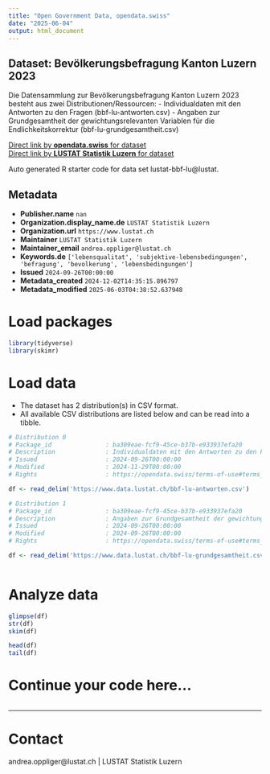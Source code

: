 ```yaml
---
title: "Open Government Data, opendata.swiss"
date: "2025-06-04"
output: html_document
---
```


## Dataset: Bevölkerungsbefragung Kanton Luzern 2023

Die Datensammlung zur Bevölkerungsbefragung Kanton Luzern 2023 besteht aus zwei Distributionen/Ressourcen:
- Individualdaten mit den Antworten zu den Fragen (bbf-lu-antworten.csv)
- Angaben zur Grundgesamtheit der gewichtungsrelevanten Variablen für die Endlichkeitskorrektur (bbf-lu-grundgesamtheit.csv)

[Direct link by **opendata.swiss** for dataset](https://opendata.swiss/de/dataset/bevolkerungsbefragung-kanton-luzern-2023)<br>
[Direct link by **LUSTAT Statistik Luzern** for dataset](https://www.lustat.ch/analysen/querschnittsthemen/2023/bevoelkerungsbefragung-kanton-luzern)

Auto generated R starter code for data set lustat-bbf-lu@lustat.

## Metadata

- **Publisher.name** `nan`
- **Organization.display_name.de** `LUSTAT Statistik Luzern`
- **Organization.url** `https://www.lustat.ch`
- **Maintainer** `LUSTAT Statistik Luzern`
- **Maintainer_email** `andrea.oppliger@lustat.ch`
- **Keywords.de** `['lebensqualitat', 'subjektive-lebensbedingungen', 'befragung', 'bevolkerung', 'lebensbedingungen']`
- **Issued** `2024-09-26T00:00:00`
- **Metadata_created** `2024-12-02T14:35:15.896797`
- **Metadata_modified** `2025-06-03T04:38:52.637948`


# Load packages

```r

library(tidyverse)
library(skimr)

```

# Load data

-   The dataset has 2 distribution(s) in CSV format.
-   All available CSV distributions are listed below and can be read into a tibble.

```r

# Distribution 0
# Package_id               : ba309eae-fcf9-45ce-b37b-e933937efa20
# Description              : Individualdaten mit den Antworten zu den Fragen (bbf-lu-antworten.csv)
# Issued                   : 2024-09-26T00:00:00
# Modified                 : 2024-11-29T00:00:00
# Rights                   : https://opendata.swiss/terms-of-use#terms_by_ask

df <- read_delim('https://www.data.lustat.ch/bbf-lu-antworten.csv')

# Distribution 1
# Package_id               : ba309eae-fcf9-45ce-b37b-e933937efa20
# Description              : Angaben zur Grundgesamtheit der gewichtungsrelevanten Variablen für die Endlichkeitskorrektur (bbf-lu-grundgesamtheit.csv)
# Issued                   : 2024-09-26T00:00:00
# Modified                 : 2024-09-26T00:00:00
# Rights                   : https://opendata.swiss/terms-of-use#terms_by_ask

df <- read_delim('https://www.data.lustat.ch/bbf-lu-grundgesamtheit.csv')



```

# Analyze data

```r

glimpse(df)
str(df)
skim(df)

head(df)
tail(df)

```

# Continue your code here...

```r

```

------------------------------------------------------------------------

# Contact

andrea.oppliger@lustat.ch | LUSTAT Statistik Luzern
